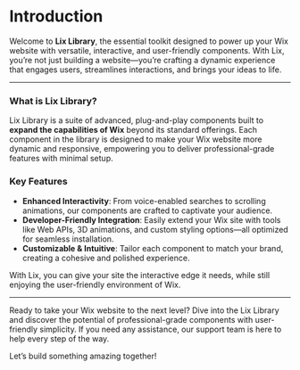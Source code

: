 # Introduction
 

Welcome to **Lix Library**, the essential toolkit designed to power up your Wix website with versatile, interactive, and user-friendly components. With Lix, you’re not just building a website—you’re crafting a dynamic experience that engages users, streamlines interactions, and brings your ideas to life.

---


### What is Lix Library?

Lix Library is a suite of advanced, plug-and-play components built to **expand the capabilities of Wix** beyond its standard offerings. Each component in the library is designed to make your Wix website more dynamic and responsive, empowering you to deliver professional-grade features with minimal setup.

### Key Features

- **Enhanced Interactivity**: From voice-enabled searches to scrolling animations, our components are crafted to captivate your audience.
- **Developer-Friendly Integration**: Easily extend your Wix site with tools like Web APIs, 3D animations, and custom styling options—all optimized for seamless installation.
- **Customizable & Intuitive**: Tailor each component to match your brand, creating a cohesive and polished experience.

With Lix, you can give your site the interactive edge it needs, while still enjoying the user-friendly environment of Wix.

---



Ready to take your Wix website to the next level? Dive into the Lix Library and discover the potential of professional-grade components with user-friendly simplicity. If you need any assistance, our support team is here to help every step of the way.  

Let’s build something amazing together!
